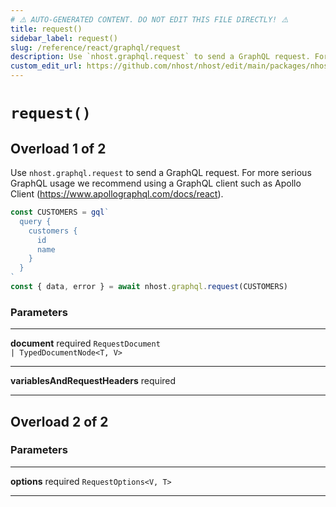 ```yaml
---
# ⚠️ AUTO-GENERATED CONTENT. DO NOT EDIT THIS FILE DIRECTLY! ⚠️
title: request()
sidebar_label: request()
slug: /reference/react/graphql/request
description: Use `nhost.graphql.request` to send a GraphQL request. For more serious GraphQL usage we recommend using a GraphQL client such as Apollo Client (https://www.apollographql.com/docs/react).
custom_edit_url: https://github.com/nhost/nhost/edit/main/packages/nhost-js/src/clients/graphql/index.ts#L65
---
```


# `request()`

## Overload 1 of 2

Use `nhost.graphql.request` to send a GraphQL request. For more serious GraphQL usage we recommend using a GraphQL client such as Apollo Client (https://www.apollographql.com/docs/react).

```ts
const CUSTOMERS = gql`
  query {
    customers {
      id
      name
    }
  }
`
const { data, error } = await nhost.graphql.request(CUSTOMERS)
```

### Parameters

---

**<span className="parameter-name">document</span>** <span className="optional-status">required</span> <code>RequestDocument &#124; TypedDocumentNode&lt;T, V&gt;</code>

---

**<span className="parameter-name">variablesAndRequestHeaders</span>** <span className="optional-status">required</span> <code></code>

---

## Overload 2 of 2

### Parameters

---

**<span className="parameter-name">options</span>** <span className="optional-status">required</span> <code>RequestOptions&lt;V, T&gt;</code>

---
